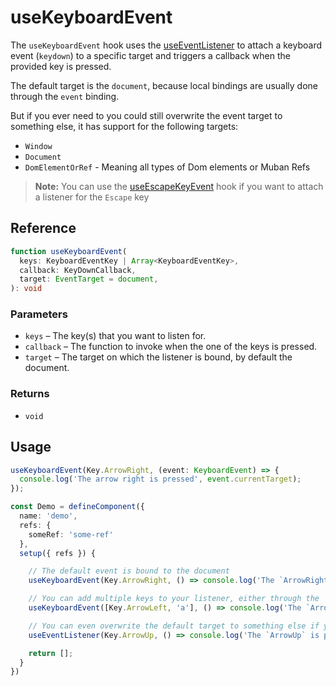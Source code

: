 
<Meta
  title="useKeyboardEvent/docs"
/>

# useKeyboardEvent

The `useKeyboardEvent` hook uses the [useEventListener](?path=/story/useeventlistener-docs--page) to attach a keyboard event (`keydown`) to a specific
target and triggers a callback when the provided key is pressed.

The default target is the `document`, because local bindings are usually done through the `event`
binding.

But if you ever need to you could still overwrite the event target to something else, it
has support for the following targets:
* `Window`
* `Document`
* `DomElementOrRef` - Meaning all types of Dom elements or Muban Refs

> **Note:** You can use the [useEscapeKeyEvent](?path=/story/useescapekeyevent-docs--page) hook if you want to attach a listener for the `Escape` key

## Reference

```ts
function useKeyboardEvent(
  keys: KeyboardEventKey | Array<KeyboardEventKey>,
  callback: KeyDownCallback,
  target: EventTarget = document,
): void
```

### Parameters

* `keys` – The key(s) that you want to listen for.
* `callback` – The function to invoke when the one of the keys is pressed.
* `target` – The target on which the listener is bound, by default the document.

### Returns

* `void`

## Usage

```ts
useKeyboardEvent(Key.ArrowRight, (event: KeyboardEvent) => {
  console.log('The arrow right is pressed', event.currentTarget);
});
````


```ts
const Demo = defineComponent({
  name: 'demo',
  refs: {
    someRef: 'some-ref'
  },
  setup({ refs }) {

    // The default event is bound to the document
    useKeyboardEvent(Key.ArrowRight, () => console.log('The `ArrowRight` key is pressed.'));

    // You can add multiple keys to your listener, either through the `ts-key-enum` or a `string`
    useKeyboardEvent([Key.ArrowLeft, 'a'], () => console.log('The `ArrowLeft` or `a` key was pressed.'));

    // You can even overwrite the default target to something else if you don't want the document.
    useEventListener(Key.ArrowUp, () => console.log('The `ArrowUp` is pressed.'), refs.someRef);

    return [];
  }
})
```
